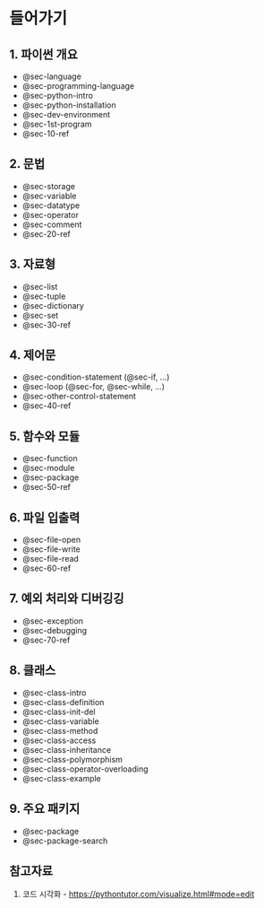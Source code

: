 # 들어가기 {.unnumbered}

## 1. 파이썬 개요

- @sec-language
- @sec-programming-language
- @sec-python-intro
- @sec-python-installation
- @sec-dev-environment
- @sec-1st-program
- @sec-10-ref

## 2. 문법

- @sec-storage
- @sec-variable
- @sec-datatype
- @sec-operator
- @sec-comment
- @sec-20-ref

## 3. 자료형

- @sec-list
- @sec-tuple
- @sec-dictionary
- @sec-set
- @sec-30-ref

## 4. 제어문

- @sec-condition-statement (@sec-if, ...)
- @sec-loop (@sec-for, @sec-while, ...)
- @sec-other-control-statement
- @sec-40-ref

## 5. 함수와 모듈

- @sec-function
- @sec-module
- @sec-package
- @sec-50-ref

## 6. 파일 입출력

- @sec-file-open
- @sec-file-write
- @sec-file-read
- @sec-60-ref

## 7. 예외 처리와 디버깅깅

- @sec-exception
- @sec-debugging
- @sec-70-ref

## 8. 클래스

- @sec-class-intro
- @sec-class-definition
- @sec-class-init-del
- @sec-class-variable
- @sec-class-method
- @sec-class-access
- @sec-class-inheritance
- @sec-class-polymorphism
- @sec-class-operator-overloading
- @sec-class-example

## 9. 주요 패키지 

- @sec-package
- @sec-package-search

## 참고자료 {.unlisted}

1. 코드 시각화 - [https://pythontutor.com/visualize.html#mode=edit](https://pythontutor.com/visualize.html#mode=edit){target="_blank"}
